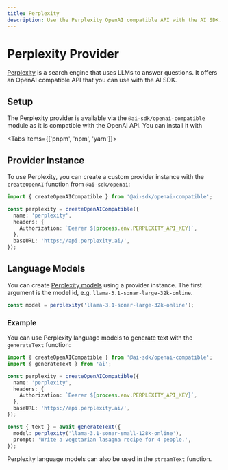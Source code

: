 ```yaml
---
title: Perplexity
description: Use the Perplexity OpenAI compatible API with the AI SDK.
---
```


# Perplexity Provider

[Perplexity](https://docs.perplexity.ai/) is a search engine that uses LLMs to answer questions.
It offers an OpenAI compatible API that you can use with the AI SDK.

## Setup

The Perplexity provider is available via the `@ai-sdk/openai-compatible` module as it is compatible with the OpenAI API.
You can install it with

<Tabs items={['pnpm', 'npm', 'yarn']}>
  <Tab>
    <Snippet text="pnpm add @ai-sdk/openai-compatible" dark />
  </Tab>
  <Tab>
    <Snippet text="npm install @ai-sdk/openai-compatible" dark />
  </Tab>
  <Tab>
    <Snippet text="yarn add @ai-sdk/openai-compatible" dark />
  </Tab>
</Tabs>

## Provider Instance

To use Perplexity, you can create a custom provider instance with the `createOpenAI` function from `@ai-sdk/openai`:

```ts
import { createOpenAICompatible } from '@ai-sdk/openai-compatible';

const perplexity = createOpenAICompatible({
  name: 'perplexity',
  headers: {
    Authorization: `Bearer ${process.env.PERPLEXITY_API_KEY}`,
  },
  baseURL: 'https://api.perplexity.ai/',
});
```

## Language Models

You can create [Perplexity models](https://docs.perplexity.ai/docs/model-cards) using a provider instance.
The first argument is the model id, e.g. `llama-3.1-sonar-large-32k-online`.

```ts
const model = perplexity('llama-3.1-sonar-large-32k-online');
```

### Example

You can use Perplexity language models to generate text with the `generateText` function:

```ts
import { createOpenAICompatible } from '@ai-sdk/openai-compatible';
import { generateText } from 'ai';

const perplexity = createOpenAICompatible({
  name: 'perplexity',
  headers: {
    Authorization: `Bearer ${process.env.PERPLEXITY_API_KEY}`,
  },
  baseURL: 'https://api.perplexity.ai/',
});

const { text } = await generateText({
  model: perplexity('llama-3.1-sonar-small-128k-online'),
  prompt: 'Write a vegetarian lasagna recipe for 4 people.',
});
```

Perplexity language models can also be used in the `streamText` function.
